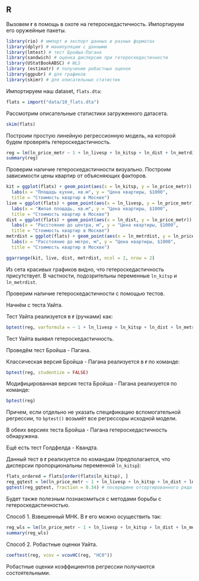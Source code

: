 ## R

Вызовем **r** в помощь в охоте на гетероскедастичность. Импортируем его оружейные пакеты.

```r
library(rio) # импорт и экспорт данных в разных форматах
library(dplyr) # манипуляции с данными
library(lmtest) # тест Бройша-Пагана
library(sandwich) # оценка дисперсии при гетероскедастичности
library(UStatBookABSC) # WLS
library (estimatr) # получение робастных оценок
library(ggpubr) # для графиков
library(skimr) # для описательных статистик
```

Импортируем наш dataset, `flats.dta`:

```r
flats = import("data/10_flats.dta")
```

Рассмотрим описательные статистики загруженного датасета.

```r
skim(flats)
```

Построим простую линейную регрессионную модель, на которой будем проверять гетероскедастичность.

```r
reg = lm(ln_price_metr ~ 1 + ln_livesp + ln_kitsp + ln_dist + ln_metrdist, data = flats)
summary(reg)
```

Проверим наличие гетероскедастичности визуально. Построим зависимости цены квартир от объясняющих факторов.

```r
kit = ggplot(flats) + geom_point(aes(x = ln_kitsp, y = ln_price_metr)) + 
  labs(x = "Площадь кухни, кв.м", y = "Цена квартиры, $1000", 
  title = "Стоимость квартир в Москве")
live = ggplot(flats) + geom_point(aes(x = ln_livesp, y = ln_price_metr)) + 
  labs(x = "Жилая площадь, кв.м", y = "Цена квартиры, $1000", 
  title = "Стоимость квартир в Москве")
dist = ggplot(flats) + geom_point(aes(x = ln_dist, y = ln_price_metr)) + 
  labs(x = "Расстояние до центра, м", y = "Цена квартиры, $1000",
  title = "Стоимость квартир в Москве")
metrdist = ggplot(flats) + geom_point(aes(x = ln_metrdist, y = ln_price_metr)) + 
  labs(x = "Расстояние до метро, м", y = "Цена квартиры, $1000", 
  title = "Стоимость квартир в Москве")

ggarrange(kit, live, dist, metrdist, ncol = 2, nrow = 2)
```

Из сета красивых графиков видно, что гетероскедастичность присутствует. В частности, подозрительны переменные `ln_kitsp` и `ln_metrdist`.

Проверим наличие гетероскедастичности с помощью тестов. 

Начнём с теста Уайта. 

Тест Уайта реализуется в **r** (ручками) как:
```r
bptest(reg, varformula = ~ 1 + ln_livesp + ln_kitsp + ln_dist + ln_metrdist + I(ln_livesp ^ 2) + I(ln_kitsp ^ 2) + I(ln_dist ^ 2) + I(ln_metrdist ^ 2) + I(ln_livesp * ln_kitsp) + I(ln_livesp * ln_dist) + I(ln_livesp * ln_metrdist) + I(ln_kitsp * ln_dist) + I(ln_kitsp * ln_metrdist) + I(ln_dist * ln_metrdist), data = flats)
```

Тест Уайта выявил гетероскедастичность.

Проведём тест Бройша - Пагана.

Классическая версия Бройша - Пагана реализуется в **r** по команде:

```r
bptest(reg, studentize = FALSE)
```

Модифицированная версия теста Бройша - Пагана реализуется по команде:

```r
bptest(reg)
```

Причем, если отдельно не указать спецификацию вспомогательной регрессии, то `bptest()` возьмёт все регрессоры исходной модели.

В обеих версиях теста Бройша - Пагана гетероскедастичность обнаружена.

Ещё есть тест Голдфелда - Квандта. 

Данный тест в **r** реализуется по командам (предполагается, что дисперсии пропорциональны переменной `ln_kitsp`):

```r
flats_ordered = flats[order(flats$ln_kitsp), ]
reg_gqtest = lm(ln_price_metr ~ 1 + ln_livesp + ln_kitsp + ln_dist + ln_metrdist, data = flats_ordered)
gqtest(reg_gqtest, fraction = 0.34) # посередине отсортированного ряда лежит 34% наблюдений
```

Будет также полезным познакомиться с методами борьбы с гетероскедастичностью.

Способ 1. Взвешенный МНК. 
В **r** его можно осуществить так:

```r
reg_wls = lm(ln_price_metr ~ 1 + ln_livesp + ln_kitsp + ln_dist + ln_metrdist, data = flats, weights = 1 / (1 / fitted(lm(abs(residuals(reg)) ~ ln_kitsp)) ^ 2))
summary(reg_wls)
```

Способ 2. Робастные оценки Уайта.

```r
coeftest(reg, vcov = vcovHC(reg, "HC0"))
```

Робастные оценки коэффициентов регрессии получаются состоятельными. 